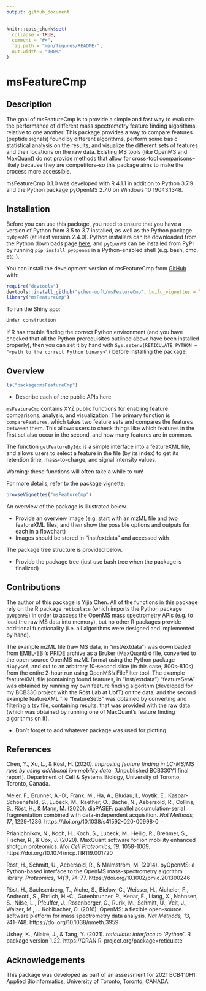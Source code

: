 ```yaml
---
output: github_document
---
```


<!-- README.md is generated from README.Rmd. Please edit that file -->

```r
knitr::opts_chunk$set(
  collapse = TRUE,
  comment = "#>",
  fig.path = "man/figures/README-",
  out.width = "100%"
)
```

# msFeatureCmp

<!-- badges: start -->
<!-- badges: end -->

## Description

The goal of msFeatureCmp is to provide a simple and fast way to evaluate the performance of different mass spectrometry feature finding algorithms, relative to one another. This package provides a way to compare features (peptide signals) found by different algorithms, perform some basic statistical analysis on the results, and visualize the different sets of features and their locations on the raw data. Existing MS tools (like OpenMS and MaxQuant) do not provide methods that allow for cross-tool comparisons--likely because they are competitors--so this package aims to make the process more accessible.

msFeatureCmp 0.1.0 was developed with R 4.1.1 in addition to Python 3.7.9 and the Python package pyOpenMS 2.7.0 on Windows 10 19043.1348.

## Installation

Before you can use this package, you need to ensure that you have a version of Python from 3.5 to 3.7 installed, as well as the Python package `pyOpenMS` (at least version 2.4.0). Python installers can be downloaded from the Python downloads page [here](https://www.python.org/downloads/), and `pyOpenMS` can be installed from PyPI by running `pip install pyopenms` in a Python-enabled shell (e.g. bash, cmd, etc.).

You can install the development version of msFeatureCmp from [GitHub](https://github.com/ychen-uoft/msFeatureCmp) with:

``` r
require("devtools")
devtools::install_github("ychen-uoft/msFeatureCmp", build_vignettes = TRUE)
library("msFeatureCmp")
```

To run the Shiny app:
``` r
Under construction
```

If R has trouble finding the correct Python environment (and you have checked that all the Python prerequisites outlined above have been installed properly), then you can set it by hand with `Sys.setenv(RETICULATE_PYTHON = "<path to the correct Python binary>")` before installing the package.

## Overview

``` r
ls("package:msFeatureCmp")
```

- Describe each of the public APIs here

`msFeatureCmp` contains XYZ public functions for enabling feature comparisons, analysis, and visualization.
The primary function is `compareFeatures`, which takes two feature sets and compares the features between
them. This allows users to check things like which features in the first set also occur in the second, and
how many features are in common.

The function `getFeatureByIdx` is a simple interface into a featureXML file, and allows users to select a
feature in the file (by its index) to get its retention time, mass-to-charge, and signal intensity values.

Warning: these functions will often take a while to run!

For more details, refer to the package vignette.

``` r
browseVignettes("msFeatureCmp")
```

An overview of the package is illustrated below.

- Provide an overview image (e.g. start with an mzML file and two featureXML files, and then show the possible options
    and outputs for each in a flowchart)
- Images should be stored in "inst/extdata" and accessed with <!-- ![](./inst/extdata/image.png) -->

The package tree structure is provided below.

- Provide the package tree (just use bash tree when the package is finalized)

## Contributions

The author of this package is Yijia Chen. All of the functions in this package rely on the R package `reticulate` (which imports the Python package `pyOpenMS`) in order to access the OpenMS mass spectrometry APIs (e.g. to load the raw MS data into memory), but no other R packages provide additional functionality (i.e. all algorithms were designed and implemented by hand).

The example mzML file (raw MS data, in "inst/extdata") was downloaded from EMBL-EBI's PRIDE archive as a Bruker (MaxQuant) d file, converted to the open-source OpenMS mzML format using the Python package `diapysef`, and cut to an arbitrary 10-second slice (in this case, 800s-810s) from the entire 2-hour run using OpenMS's FileFilter tool. The example featureXML file (containing found features, in "inst/extdata") "featureSetA" was obtained by running my own feature finding algorithm (developed for my BCB330 project with the Röst Lab at UofT) on the data, and the second example featureXML file "featureSetB" was obtained by converting and filtering a tsv file, containing results, that was provided with the raw data (which was obtained by running one of MaxQuant's feature finding algorithms on it).

- Don't forget to add whatever package was used for plotting

## References

Chen, Y., Xu, L., & Röst, H. (2020). *Improving feature finding in LC-MS/MS runs by using additional ion mobility data*. [Unpublished BCB330Y1 final report]. Department of Cell & Systems Biology, University of Toronto, Toronto, Canada.

Meier, F., Brunner, A.-D., Frank, M., Ha, A., Bludau, I., Voytik, E., Kaspar-Schoenefeld, S., Lubeck, M., Raether, O., Bache, N., Aebersold, R., Collins, B., Röst, H., & Mann, M. (2020). diaPASEF: parallel accumulation-serial fragmentation combined with data-independent acquisition. *Nat Methods, 17*, 1229-1236. https://doi.org/10.1038/s41592-020-00998-0

Prianichnikov, N., Koch, H., Koch, S., Lubeck, M., Heilig, R., Brehmer, S., Fischer, R., & Cox, J. (2020). MaxQuant software for ion mobility enhanced shotgun proteomics. *Mol Cell Proteomics, 19*, 1058-1069. https://doi.org/10.1074/mcp.TIR119.001720

Röst, H., Schmitt, U., Aebersold, R., & Malmström, M. (2014). pyOpenMS: a Python-based interface to the OpenMS mass-spectrometry algorithm library. *Proteomics, 14(1)*, 74-77. https://doi.org/10.1002/pmic.201300246

Röst, H., Sachsenberg, T., Aiche, S., Bielow, C., Weisser, H., Aicheler, F., Andreotti, S., Ehrlich, H.-C., Gutenbrunner, P., Kenar, E., Liang, X., Nahnsen, S., Nilse, L., Pfeuffer, J., Rosenberger, G., Rurik, M., Schmitt, U., Veit, J., Walzer, M., ... Kohlbacher, O. (2016). OpenMS: a flexible open-source software platform for mass spectrometry data analysis. *Nat Methods, 13*, 741-748. https://doi.org/10.1038/nmeth.3959

Ushey, K., Allaire, J., & Tang, Y. (2021). *reticulate: interface to 'Python'*. R package version 1.22. https://CRAN.R-project.org/package=reticulate

## Acknowledgements

This package was developed as part of an assessment for 2021 BCB410H1: Applied Bioinformatics, University of Toronto, Toronto, CANADA.
